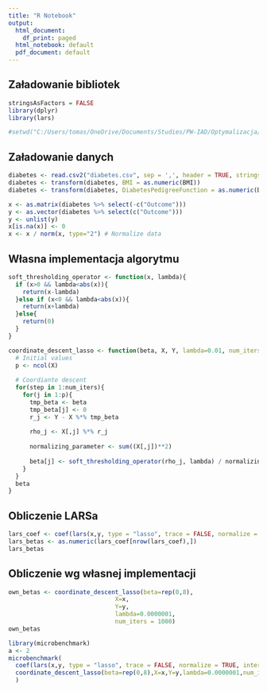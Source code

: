 ```yaml
---
title: "R Notebook"
output:
  html_document:
    df_print: paged
  html_notebook: default
  pdf_document: default
---
```


## Załadowanie bibliotek

```r
stringsAsFactors = FALSE
library(dplyr)
library(lars)

#setwd("C:/Users/tomas/OneDrive/Documents/Studies/PW-IAD/Optymalizacja/")
```


## Załadowanie danych
```r
diabetes <- read.csv2("diabetes.csv", sep = ',', header = TRUE, stringsAsFactors = FALSE)
diabetes <- transform(diabetes, BMI = as.numeric(BMI))
diabetes <- transform(diabetes, DiabetesPedigreeFunction = as.numeric(DiabetesPedigreeFunction))

x <- as.matrix(diabetes %>% select(-c("Outcome")))
y <- as.vector(diabetes %>% select(c("Outcome")))
y <- unlist(y)
x[is.na(x)] <- 0
x <- x / norm(x, type="2") # Normalize data
```

## Własna implementacja algorytmu
```r
soft_thresholding_operator <- function(x, lambda){
  if (x>0 && lambda<abs(x)){
    return(x-lambda)
  }else if (x<0 && lambda<abs(x)){
    return(x+lambda)
  }else{
    return(0)
  }
}

coordinate_descent_lasso <- function(beta, X, Y, lambda=0.01, num_iters=100) {
  # Initial values
  p <- ncol(X)
  
  # Coordiante descent
  for(step in 1:num_iters){
    for(j in 1:p){
      tmp_beta <- beta
      tmp_beta[j] <- 0
      r_j <- Y - X %*% tmp_beta
      
      rho_j <- X[,j] %*% r_j
      
      normalizing_parameter <- sum((X[,j])**2)
      
      beta[j] <- soft_thresholding_operator(rho_j, lambda) / normalizing_parameter
    }
  }
  beta
}
```

## Obliczenie LARSa
```r
lars_coef <- coef(lars(x,y, type = "lasso", trace = FALSE, normalize = TRUE, intercept = FALSE, max.steps = 1000))
lars_betas <- as.numeric(lars_coef[nrow(lars_coef),])
lars_betas
```

## Obliczenie wg własnej implementacji
```r
own_betas <- coordinate_descent_lasso(beta=rep(0,8),
                              X=x,
                              Y=y,
                              lambda=0.0000001,
                              num_iters = 1000)
own_betas
```


```r
library(microbenchmark)
a <- 2
microbenchmark(
  coef(lars(x,y, type = "lasso", trace = FALSE, normalize = TRUE, intercept = FALSE, max.steps = 1000)),
  coordinate_descent_lasso(beta=rep(0,8),X=x,Y=y,lambda=0.0000001,num_iters = 1000)
  )
```

